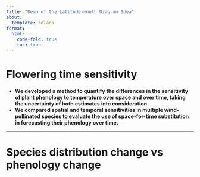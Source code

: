 ```yaml
---
title: "Demo of the Latitude-month Diagram Idea"
about:
  template: solana
format:
  html:
    code-fold: true
    toc: true
---
```


# Flowering time sensitivity

- **We developed a method to quantify the differences in the sensitivity of plant phenology to temperature over space and over time, taking the uncertainty of both estimates into consideration.**
- **We compared spatial and temporal sensitivities in multiple wind-pollinated species to evaluate the use of space-for-time substitution in forecasting their phenology over time.**

---
# Species distribution change vs phenology change